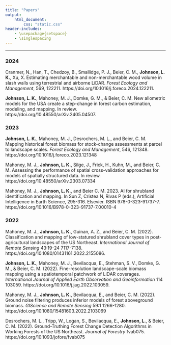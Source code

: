 ```yaml
---
title: "Papers"
output: 
    html_document:
        css: "static.css"
header-includes:
    - \usepackage{setspace}
    - \singlespacing
---
```


---

### 2024

Cranmer, N., Han, T., Chedzoy, B., Smallidge, P. J., Beier, C. M., **Johnson, L. K.**, Xu, X. Estimating merchantable and non-merchantable wood volume in slash walls using terrestrial and airborne LiDAR. _Forest Ecology and Management_, 569, 122211. https://doi.org/10.1016/j.foreco.2024.122211.

**Johnson, L. K.**, Mahoney, M. J., Domke, G. M., & Beier, C. M. New allometric models for the USA create a step-change in forest carbon estimation, modeling, and mapping. In review. https://doi.org/10.48550/arXiv.2405.04507. 


### 2023

**Johnson, L. K.**, Mahoney, M. J., Desrochers, M. L., and Beier, C. M. Mapping historical forest biomass for stock-change assessments at parcel to landscape scales. _Forest Ecology and Management_, 546, 121348. https://doi.org/10.1016/j.foreco.2023.121348


Mahoney, M. J., **Johnson, L. K.**, Silge, J., Frick, H., Kuhn, M., and Beier, C. M. Assessing the performance of spatial cross-validation approaches for models of spatially structured data. In review. https://doi.org/10.48550/arXiv.2303.07334

Mahoney, M. J., **Johnson, L. K.**, and Beier C. M. 2023. AI for shrubland identification and mapping. In Sun Z, Cristea N, Rivas P (eds.), Artificial Intelligence in Earth Science, 295-316. Elsevier. ISBN 978-0-323-91737-7. https://doi.org/10.1016/B978-0-323-91737-7.00010-4

### 2022

Mahoney, M. J., **Johnson, L. K.**, Guinan, A. Z., and Beier, C. M. (2022). Classification and mapping of low-statured shrubland cover types in post-agricultural landscapes of the US Northeast. _International Journal of Remote Sensing_ 43:19-24 7117-7138. https://doi.org/10.1080/01431161.2022.2155086.

**Johnson, L. K.**, Mahoney, M. J., Bevilacqua, E., Stehman, S. V., Domke, G. M., & Beier, C. M. (2022). Fine-resolution landscape-scale biomass mapping using a spatiotemporal patchwork of LiDAR coverages. _International Journal of Applied Earth Observation and Geoinformation_ 114 103059. https://doi.org/10.1016/j.jag.2022.103059. 


Mahoney, M. J., **Johnson, L. K.**, Bevilacqua, E., and Beier, C. M. (2022). Ground noise filtering produces inferior models of forest aboveground biomass. _GIScience and Remote Sensing_ 59:1 1266-1280. https://doi.org/10.1080/15481603.2022.2103069

Desrochers, M. L., Tripp, W., Logan, S., Bevilacqua, E., **Johnson, L.**, & Beier, C. M. (2022). Ground-Truthing Forest Change Detection Algorithms in Working Forests of the US Northeast. _Journal of Forestry_ fvab075. https://doi.org/10.1093/jofore/fvab075

<br>